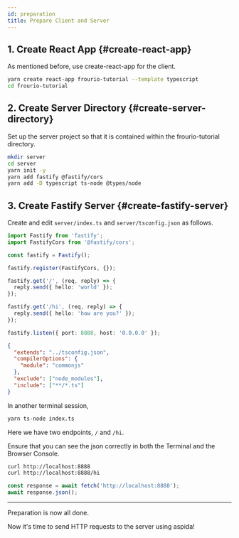 ```yaml
---
id: preparation
title: Prepare Client and Server
---
```


## 1. Create React App {#create-react-app}

As mentioned before, use create-react-app for the client.

```sh title=Terminal
yarn create react-app frourio-tutorial --template typescript
cd frourio-tutorial
```

## 2. Create Server Directory {#create-server-directory}

Set up the server project so that it is contained within the frourio-tutorial directory.

```sh title=Terminal
mkdir server
cd server
yarn init -y
yarn add fastify @fastify/cors
yarn add -D typescript ts-node @types/node
```

## 3. Create Fastify Server {#create-fastify-server}

Create and edit `server/index.ts` and `server/tsconfig.json` as follows.

```ts title=server/index.ts
import Fastify from 'fastify';
import FastifyCors from '@fastify/cors';

const fastify = Fastify();

fastify.register(FastifyCors, {});

fastify.get('/', (req, reply) => {
  reply.send({ hello: 'world' });
});

fastify.get('/hi', (req, reply) => {
  reply.send({ hello: 'how are you?' });
});

fastify.listen({ port: 8888, host: '0.0.0.0' });
```

```json title=server/tsconfig.json
{
  "extends": "../tsconfig.json",
  "compilerOptions": {
    "module": "commonjs"
  },
  "exclude": ["node_modules"],
  "include": ["**/*.ts"]
}
```

In another terminal session,

```sh title=Terminal
yarn ts-node index.ts
```

Here we have two endpoints, `/` and `/hi`.

Ensure that you can see the json correctly in both the Terminal and the Browser Console.

```sh title=Terminal
curl http://localhost:8888
curl http://localhost:8888/hi
```

```js title='Browser Console'
const response = await fetch('http://localhost:8888');
await response.json();
```

---

Preparation is now all done.

Now it's time to send HTTP requests to the server using aspida!
